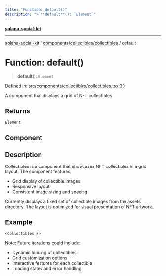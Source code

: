 ```yaml
---
title: "Function: default()"
description: "> **default**(): `Element`"
---
```


[**solana-social-kit**](../../../../README.mdx)

***

[solana-social-kit](../../../../README.mdx) / [components/collectibles/collectibles](../README.mdx) / default

# Function: default()

> **default**(): `Element`

Defined in: [src/components/collectibles/collectibles.tsx:30](https://github.com/SendArcade/solana-social-starter/blob/bd4b3556b8f469c27ebb06f4df65b3a36b43ba3b/src/components/collectibles/collectibles.tsx#L30)

A component that displays a grid of NFT collectibles

## Returns

`Element`

## Component

## Description

Collectibles is a component that showcases NFT collectibles in a grid layout.
The component features:
- Grid display of collectible images
- Responsive layout
- Consistent image sizing and spacing

Currently displays a fixed set of collectible images from the assets directory.
The layout is optimized for visual presentation of NFT artwork.

## Example

```tsx
<Collectibles />
```

Note: Future iterations could include:
- Dynamic loading of collectibles
- Grid customization options
- Interactive features for each collectible
- Loading states and error handling
